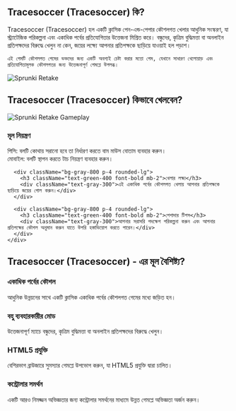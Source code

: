 ## Tracesoccer (Tracesoccer) কি?

<div className="flex flex-col md:flex-row items-center gap-8">
  <div className="w-full md:w-1/2 text-xl">
    Tracesoccer (Tracesoccer) হল একটি ক্লাসিক পেন-এন্ড-পেপার কৌশলগত খেলার আধুনিক সংস্করণ, যা স্ট্র্যাটেজিক পরিকল্পনা এবং একাধিক পর্বের প্রতিযোগিতার উত্তেজনা মিশ্রিত করে। বন্ধুদের, কৃত্রিম বুদ্ধিমত্তা বা অনলাইন প্রতিপক্ষদের বিরুদ্ধে খেলুন না কেন, জয়ের লক্ষ্যে আপনার প্রতিপক্ষকে ছাড়িয়ে যাওয়াই হল পড়়াশ।

    এই গেমটি কৌশলগত গেমের ভক্তদের জন্য একটি অবশ্যই চেষ্টা করার মতো গেম, যেখানে সাধারণ খেলোয়াড় এবং প্রতিযোগিতামূলক কৌশলগতর জন্য উত্তেজনাপূর্ণ গেমপ্লে উপলব্ধ।
  </div>
  <div className="w-full md:w-1/2 flex justify-center items-center">
    <img 
      src="https://sprunkiretake.fun/game_screenshot.webp" 
      alt="Sprunki Retake" 
      className="w-4/5 h-auto"
    />
  </div>
</div>

## Tracesoccer (Tracesoccer) কিভাবে খেলবেন?

<div className="flex flex-col md:flex-row items-center gap-8">
  <div className="w-full md:w-1/2">
    <img 
      src="https://sprunkiretake.fun/game_screenshot.webp" 
      alt="Sprunki Retake Gameplay" 
      className="w-4/5 h-auto mx-auto"
    />
  </div>
  <div className="w-full md:w-1/2">
    <div className="grid grid-cols-1 gap-4 mt-0">
      <div className="bg-gray-800 p-4 rounded-lg">
        <h3 className="text-green-400 font-bold mb-2">মূল নিয়ন্ত্রণ</h3>
        <div className="text-gray-300">
          পিসি: বলটি কোথায় সরানো হবে তা নির্ধারণ করতে বাম মাউস বোতাম ব্যবহার করুন।<br/>
          মোবাইল: বলটি স্থাপন করতে টাচ নিয়ন্ত্রণ ব্যবহার করুন।
        </div>
      </div>

      <div className="bg-gray-800 p-4 rounded-lg">
        <h3 className="text-green-400 font-bold mb-2">খেলার লক্ষ্য</h3>
        <div className="text-gray-300">এই একাধিক পর্বের কৌশলগত খেলায় আপনার প্রতিপক্ষকে ছাড়িয়ে জয়ের গোল করুন।</div>
      </div>

      <div className="bg-gray-800 p-4 rounded-lg">
        <h3 className="text-green-400 font-bold mb-2">পেশাদার টিপস</h3>
        <div className="text-gray-300">আপনার সরাসরি পদক্ষেপ পরিকল্পনা করুন এবং আপনার প্রতিপক্ষের কৌশল অনুমান করুন যাতে উপরি হস্তাভিয়োগ করতে পারেন।</div>
      </div>
    </div>
  </div>
</div>

## Tracesoccer (Tracesoccer) - এর মূল বৈশিষ্ট্য?

<div className="grid grid-cols-1 md:grid-cols-2 gap-4">
  <div className="bg-gray-800 p-4 rounded-lg">
    <h3 className="text-green-400 font-bold mb-2">একাধিক পর্বের কৌশল</h3>
    <div className="text-gray-300">আধুনিক উন্নয়নের সাথে একটি ক্লাসিক একাধিক পর্বের কৌশলগত গেমের মধ্যে জড়িত হন।</div>
  </div>

  <div className="bg-gray-800 p-4 rounded-lg">
    <h3 className="text-green-400 font-bold mb-2">বহু ব্যবহারকারীর মোড</h3>
    <div className="text-gray-300">উত্তেজনাপূর্ণ ম্যাচে বন্ধুদের, কৃত্রিম বুদ্ধিমত্তা বা অনলাইন প্রতিপক্ষদের বিরুদ্ধে খেলুন।</div>
  </div>

  <div className="bg-gray-800 p-4 rounded-lg">
    <h3 className="text-green-400 font-bold mb-2">HTML5 প্রযুক্তি</h3>
    <div className="text-gray-300">বেশিরভাগ ব্রাউজারে সুমস্যার গেমপ্লে উপভোগ করুন, যা HTML5 প্রযুক্তি দ্বারা চালিত।</div>
  </div>

  <div className="bg-gray-800 p-4 rounded-lg">
    <h3 className="text-green-400 font-bold mb-2">কন্ট্রোলার সমর্থন</h3>
    <div className="text-gray-300">একটি আরও নিমজ্জন অভিজ্ঞতার জন্য কন্ট্রোলার সমর্থনের মাধ্যমে উন্নত গেমপ্লে অভিজ্ঞতা অর্জন করুন।</div>
  </div>
</div>